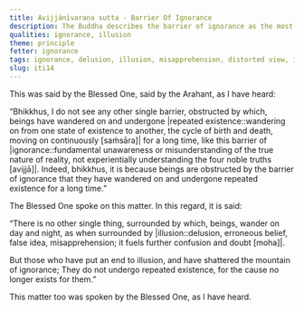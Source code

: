 ```yaml
---
title: Avijjānīvaraṇa sutta - Barrier Of Ignorance
description: The Buddha describes the barrier of ignorance as the most significant obstruction, by which beings continue wandering on in cyclic existence.
qualities: ignorance, illusion
theme: principle
fetter: ignorance
tags: ignorance, delusion, illusion, misapprehension, distorted view, iti
slug: iti14
---
```


This was said by the Blessed One, said by the Arahant, as I have heard:

“Bhikkhus, I do not see any other single barrier, obstructed by which, beings have wandered on and undergone |repeated existence::wandering on from one state of existence to another, the cycle of birth and death, moving on continuously [saṁsāra]| for a long time, like this barrier of |ignorance::fundamental unawareness or misunderstanding of the true nature of reality, not experientially understanding the four noble truths [avijjā]|. Indeed, bhikkhus, it is because beings are obstructed by the barrier of ignorance that they have wandered on and undergone repeated existence for a long time.”

The Blessed One spoke on this matter. In this regard, it is said:

“There is no other single thing,
surrounded by which, beings,
wander on day and night,
as when surrounded by |illusion::delusion, erroneous belief, false idea, misapprehension; it fuels further confusion and doubt [moha]|.

But those who have put an end to illusion,
and have shattered the mountain of ignorance;
They do not undergo repeated existence,
for the cause no longer exists for them.”

This matter too was spoken by the Blessed One, as I have heard.